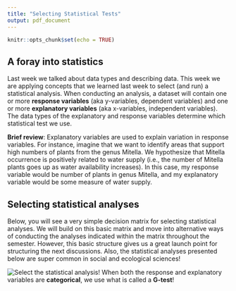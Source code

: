 ```yaml
---
title: "Selecting Statistical Tests"
output: pdf_document
---
```


```r
knitr::opts_chunk$set(echo = TRUE)
```

## A foray into statistics

Last week we talked about data types and describing data. This week we are applying concepts that we learned last week to select (and run) a statistical analysis. When conducting an analysis, a dataset will contain one or more **response variables** (aka y-variables, dependent variables) and one or more **explanatory variables** (aka x-variables, independent variables). The data types of the explanatory and response variables determine which statistical test we use.

**Brief review**: Explanatory variables are used to explain variation in response variables. For instance, imagine that we want to identify areas that support high numbers of plants from the genus Mitella. We hypothesize that Mitella occurrence is positively related to water supply (i.e., the number of Mitella plants goes up as water availability increases). In this case, my response variable would be number of plants in genus Mitella, and my explanatory variable would be some measure of water supply. 

## Selecting statistical analyses

Below, you will see a very simple decision matrix for selecting statistical analyses. We will build on this basic matrix and move into alternative ways of conducting the analyses indicated within the matrix throughout the semester. However, this basic structure gives us a great launch point for structuring the next discussions. Also, the statistical analyses presented below are super common in social and ecological sciences!  

![Select the statistical analysis!](/Users/sks379/Desktop/GraduateStudents/Stats and Lit Review Lessons/Class4_SelectingStatisticalAnalyses/DecisionMatrix.png)
When both the response and explanatory variables are **categorical**, we use what is called a **G-test**! 






